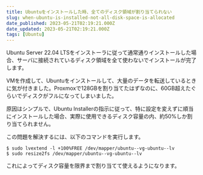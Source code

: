 ```yaml
---
title: Ubuntuをインストールした時、全てのディスク領域が割り当てられない
slug: when-ubuntu-is-installed-not-all-disk-space-is-allocated
date_published: 2023-05-21T02:19:21.000Z
date_updated: 2023-05-21T02:19:21.000Z
tags: [Ubuntu]
---
```


Ubuntu Server 22.04 LTSをインストーラに従って通常通りインストールした場合、サーバに接続されているディスク領域を全て使わないでインストールが完了します。

VMを作成して、Ubuntuをインストールして、大量のデータを転送しているときに気が付きました。Proxmoxで128GBを割り当てたはずなのに、60GB超えたぐらいでディスクがフルになってしまいました。

原因はシンプルで、Ubuntu Installerの指示に従って、特に設定を変えずに順当にインストールした場合、実際に使用できるディスク容量の内、約50%しか割り当てられません。

この問題を解決するには、以下のコマンドを実行します。

```shell
$ sudo lvextend -l +100%FREE /dev/mapper/ubuntu--vg-ubuntu--lv
$ sudo resize2fs /dev/mapper/ubuntu--vg-ubuntu--lv
```

これによってディスク容量を限界まで割り当てて使えるようになります。
